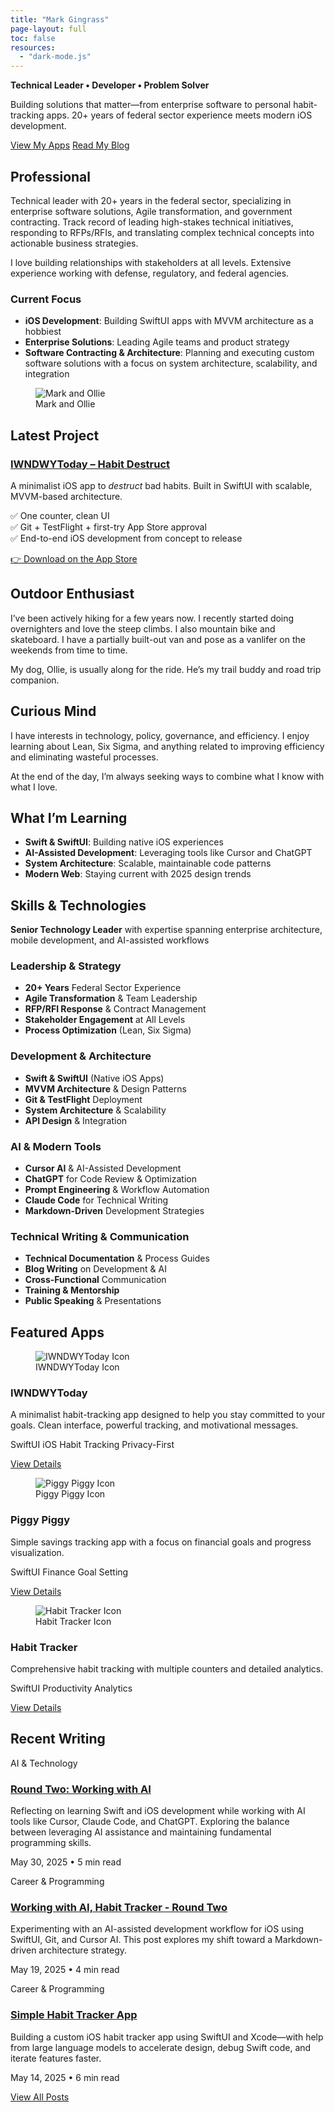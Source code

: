 ```yaml
---
title: "Mark Gingrass"
page-layout: full
toc: false
resources:
  - "dark-mode.js"
---
```


::: {.hero}
::: {.hero-content}
**Technical Leader • Developer • Problem Solver**

Building solutions that matter—from enterprise software to personal habit-tracking apps. 20+ years of federal sector experience meets modern iOS development.

[View My Apps](/apps/){.btn .btn-primary} [Read My Blog](/posts.html){.btn .btn-secondary}
:::
:::

::: {.container}
<div class="row mt-12">
<div class="col-md-6">

## Professional

Technical leader with 20+ years in the federal sector, specializing in enterprise software solutions, Agile transformation, and government contracting. Track record of leading high-stakes technical initiatives, responding to RFPs/RFIs, and translating complex technical concepts into actionable business strategies. 

I love building relationships with stakeholders at all levels. Extensive experience working with defense, regulatory, and federal agencies.

### Current Focus
- **iOS Development**: Building SwiftUI apps with MVVM architecture as a hobbiest
- **Enterprise Solutions**: Leading Agile teams and product strategy
- **Software Contracting & Architecture**: Planning and executing custom software solutions with a focus on system architecture, scalability, and integration

</div>
<div class="col-md-6">

![Mark and Ollie](images/markandollie1.webp){.img-fluid .rounded-xl .shadow-lg}

</div>
</div>

## Latest Project

::: {.card .card-featured .mb-8}
### [IWNDWYToday – Habit Destruct](https://markgingrass.com/apps/iwndwytoday/)

A minimalist iOS app to *destruct* bad habits. Built in SwiftUI with scalable, MVVM-based architecture.

✅ One counter, clean UI  
✅ Git + TestFlight + first-try App Store approval  
✅ End-to-end iOS development from concept to release

[👉 Download on the App Store](https://apps.apple.com/us/app/iwndwytoday/id6747836739){.btn .btn-primary}
:::

<div class="row mt-12">
<div class="col-md-4">

## Outdoor Enthusiast

I've been actively hiking for a few years now. I recently started doing overnighters and love the steep climbs. I also mountain bike and skateboard. I have a partially built-out van and pose as a vanlifer on the weekends from time to time.

My dog, Ollie, is usually along for the ride. He's my trail buddy and road trip companion.

</div>
<div class="col-md-4">

## Curious Mind

I have interests in technology, policy, governance, and efficiency. I enjoy learning about Lean, Six Sigma, and anything related to improving efficiency and eliminating wasteful processes.

At the end of the day, I'm always seeking ways to combine what I know with what I love.

</div>
<div class="col-md-4">

## What I'm Learning

- **Swift & SwiftUI**: Building native iOS experiences
- **AI-Assisted Development**: Leveraging tools like Cursor and ChatGPT
- **System Architecture**: Scalable, maintainable code patterns
- **Modern Web**: Staying current with 2025 design trends

</div>
</div>

## Skills & Technologies

::: {.tech-stack}
**Senior Technology Leader** with expertise spanning enterprise architecture, mobile development, and AI-assisted workflows
:::

<div class="row mt-8">
<div class="col-md-3">

### **Leadership & Strategy**
- **20+ Years** Federal Sector Experience
- **Agile Transformation** & Team Leadership
- **RFP/RFI Response** & Contract Management
- **Stakeholder Engagement** at All Levels
- **Process Optimization** (Lean, Six Sigma)

</div>
<div class="col-md-3">

### **Development & Architecture**
- **Swift & SwiftUI** (Native iOS Apps)
- **MVVM Architecture** & Design Patterns
- **Git & TestFlight** Deployment
- **System Architecture** & Scalability
- **API Design** & Integration

</div>
<div class="col-md-3">

### **AI & Modern Tools**
- **Cursor AI** & AI-Assisted Development
- **ChatGPT** for Code Review & Optimization
- **Prompt Engineering** & Workflow Automation
- **Claude Code** for Technical Writing
- **Markdown-Driven** Development Strategies

</div>
<div class="col-md-4">

### **Technical Writing & Communication**
- **Technical Documentation** & Process Guides
- **Blog Writing** on Development & AI
- **Cross-Functional** Communication
- **Training & Mentorship**
- **Public Speaking** & Presentations

</div>
</div>

## Featured Apps

::: {.app-showcase}
::: {.app-card}
![IWNDWYToday Icon](apps/iwndwytoday/images/IWNDWY_icon.png){.app-icon}

### IWNDWYToday
A minimalist habit-tracking app designed to help you stay committed to your goals. Clean interface, powerful tracking, and motivational messages.

::: {.app-tags}
[SwiftUI]{.app-tag}
[iOS]{.app-tag}
[Habit Tracking]{.app-tag}
[Privacy-First]{.app-tag}
:::

[View Details](/apps/iwndwytoday/){.btn .btn-primary}
:::

::: {.app-card}
![Piggy Piggy Icon](apps/piggy-piggy/images/piggy-piggy1.webp){.app-icon}

### Piggy Piggy
Simple savings tracking app with a focus on financial goals and progress visualization.

::: {.app-tags}
[SwiftUI]{.app-tag}
[Finance]{.app-tag}
[Goal Setting]{.app-tag}
:::

[View Details](/apps/piggy-piggy/){.btn .btn-primary}
:::

::: {.app-card}
![Habit Tracker Icon](posts/2025-05-14-simple-habit-tracker-app/images/clipboard-3299487040.png){.app-icon}

### Habit Tracker
Comprehensive habit tracking with multiple counters and detailed analytics.

::: {.app-tags}
[SwiftUI]{.app-tag}
[Productivity]{.app-tag}
[Analytics]{.app-tag}
:::

[View Details](/apps/habit-tracker/){.btn .btn-primary}
:::
:::

## Recent Writing

::: {.blog-grid}
::: {.blog-card}
::: {.blog-category}
AI & Technology
:::

### [Round Two: Working with AI](posts/2025-05-30-round-two-working-with-ai/)

Reflecting on learning Swift and iOS development while working with AI tools like Cursor, Claude Code, and ChatGPT. Exploring the balance between leveraging AI assistance and maintaining fundamental programming skills.

::: {.blog-meta}
May 30, 2025 • 5 min read
:::
:::

::: {.blog-card}
::: {.blog-category}
Career & Programming
:::

### [Working with AI, Habit Tracker - Round Two](posts/2025-05-19-simple-habit-tracker-round-two-app/)

Experimenting with an AI-assisted development workflow for iOS using SwiftUI, Git, and Cursor AI. This post explores my shift toward a Markdown-driven architecture strategy.

::: {.blog-meta}
May 19, 2025 • 4 min read
:::
:::

::: {.blog-card}
::: {.blog-category}
Career & Programming
:::

### [Simple Habit Tracker App](posts/2025-05-14-simple-habit-tracker-app/)

Building a custom iOS habit tracker app using SwiftUI and Xcode—with help from large language models to accelerate design, debug Swift code, and iterate features faster.

::: {.blog-meta}
May 14, 2025 • 6 min read
:::
:::
:::

[View All Posts](/posts.html){.btn .btn-secondary}

:::

<script>
// Add scroll animations
document.addEventListener('DOMContentLoaded', function() {
  const observerOptions = {
    threshold: 0.1,
    rootMargin: '0px 0px -50px 0px'
  };
  
  const observer = new IntersectionObserver(function(entries) {
    entries.forEach(entry => {
      if (entry.isIntersecting) {
        entry.target.classList.add('animate-fadeInUp');
      }
    });
  }, observerOptions);
  
  // Observe all cards and sections
  document.querySelectorAll('.card, .app-card, .col-md-4, .col-md-6').forEach(el => {
    observer.observe(el);
  });
  
  // Add smooth scrolling for anchor links
  document.querySelectorAll('a[href^="#"]').forEach(anchor => {
    anchor.addEventListener('click', function (e) {
      e.preventDefault();
      const target = document.querySelector(this.getAttribute('href'));
      if (target) {
        target.scrollIntoView({
          behavior: 'smooth',
          block: 'start'
        });
      }
    });
  });
});
</script>

<script>
// Simple Dark Mode Toggle - Direct Implementation
document.addEventListener('DOMContentLoaded', function() {
  // Create toggle button
  const toggle = document.createElement('button');
  toggle.className = 'dark-mode-toggle';
  toggle.setAttribute('aria-label', 'Toggle dark mode');
  toggle.innerHTML = `
    <svg viewBox="0 0 24 24" fill="none" stroke="currentColor" stroke-width="2">
      <circle cx="12" cy="12" r="5"></circle>
      <line x1="12" y1="1" x2="12" y2="3"></line>
      <line x1="12" y1="21" x2="12" y2="23"></line>
      <line x1="4.22" y1="4.22" x2="5.64" y2="5.64"></line>
      <line x1="18.36" y1="18.36" x2="19.78" y2="19.78"></line>
      <line x1="1" y1="12" x2="3" y2="12"></line>
      <line x1="21" y1="12" x2="23" y2="12"></line>
      <line x1="4.22" y1="19.78" x2="5.64" y2="18.36"></line>
      <line x1="18.36" y1="5.64" x2="19.78" y2="4.22"></line>
    </svg>
  `;
  
  // Add click handler
  toggle.addEventListener('click', function() {
    const currentTheme = document.documentElement.getAttribute('data-theme');
    const newTheme = currentTheme === 'dark' ? 'light' : 'dark';
    document.documentElement.setAttribute('data-theme', newTheme);
    localStorage.setItem('theme', newTheme);
    
    // Update icon
    if (newTheme === 'dark') {
      toggle.innerHTML = `
        <svg viewBox="0 0 24 24" fill="none" stroke="currentColor" stroke-width="2">
          <path d="M21 12.79A9 9 0 1 1 11.21 3A7 7 0 0 0 21 12.79z"></path>
        </svg>
      `;
    } else {
      toggle.innerHTML = `
        <svg viewBox="0 0 24 24" fill="none" stroke="currentColor" stroke-width="2">
          <circle cx="12" cy="12" r="5"></circle>
          <line x1="12" y1="1" x2="12" y2="3"></line>
          <line x1="12" y1="21" x2="12" y2="23"></line>
          <line x1="4.22" y1="4.22" x2="5.64" y2="5.64"></line>
          <line x1="18.36" y1="18.36" x2="19.78" y2="19.78"></line>
          <line x1="1" y1="12" x2="3" y2="12"></line>
          <line x1="21" y1="12" x2="23" y2="12"></line>
          <line x1="4.22" y1="19.78" x2="5.64" y2="18.36"></line>
          <line x1="18.36" y1="5.64" x2="19.78" y2="4.22"></line>
        </svg>
      `;
    }
  });
  
  // Initialize theme
  const savedTheme = localStorage.getItem('theme');
  const prefersDark = window.matchMedia('(prefers-color-scheme: dark)').matches;
  let currentTheme = savedTheme || (prefersDark ? 'dark' : 'light');
  
  document.documentElement.setAttribute('data-theme', currentTheme);
  
  // Set initial icon
  if (currentTheme === 'dark') {
    toggle.innerHTML = `
      <svg viewBox="0 0 24 24" fill="none" stroke="currentColor" stroke-width="2">
        <path d="M21 12.79A9 9 0 1 1 11.21 3A7 7 0 0 0 21 12.79z"></path>
      </svg>
    `;
  }
  
  // Add to page
  document.body.appendChild(toggle);
  
  console.log('Dark mode toggle created and added to page');
});
</script>